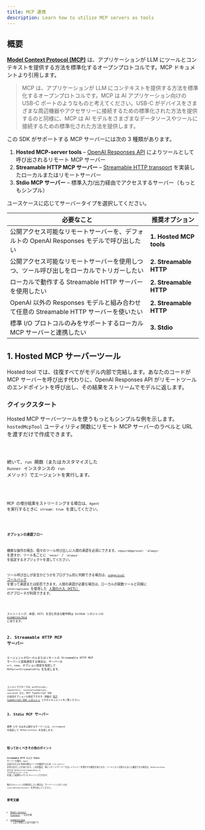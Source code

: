 ```yaml
---
title: MCP 連携
description: Learn how to utilize MCP servers as tools
---
```



## 概要

[**Model Context Protocol (MCP)**](https://modelcontextprotocol.io) は、アプリケーションが LLM にツールとコンテキストを提供する方法を標準化するオープンプロトコルです。MCP ドキュメントより引用します。

> MCP は、アプリケーションが LLM にコンテキストを提供する方法を標準化するオープンプロトコルです。MCP は AI アプリケーション向けの USB-C ポートのようなものと考えてください。USB-C がデバイスをさまざまな周辺機器やアクセサリーに接続するための標準化された方法を提供するのと同様に、MCP は AI モデルをさまざまなデータソースやツールに接続するための標準化された方法を提供します。

この SDK がサポートする MCP サーバーには次の 3 種類があります。

1. **Hosted MCP-server tools** – [OpenAI Responses API](https://platform.openai.com/docs/guides/tools-remote-mcp) によりツールとして呼び出されるリモート MCP サーバー
2. **Streamable HTTP MCP サーバー** – [Streamable HTTP transport](https://modelcontextprotocol.io/docs/concepts/transports#streamable-http) を実装したローカルまたはリモートサーバー
3. **Stdio MCP サーバー** – 標準入力/出力経由でアクセスするサーバー（もっともシンプル）

ユースケースに応じてサーバータイプを選択してください。

| 必要なこと                                                                               | 推奨オプション          |
| ---------------------------------------------------------------------------------------- | ----------------------- |
| 公開アクセス可能なリモートサーバーを、デフォルトの OpenAI Responses モデルで呼び出したい | **1. Hosted MCP tools** |
| 公開アクセス可能なリモートサーバーを使用しつつ、ツール呼び出しをローカルでトリガーしたい | **2. Streamable HTTP**  |
| ローカルで動作する Streamable HTTP サーバーを使用したい                                  | **2. Streamable HTTP**  |
| OpenAI 以外の Responses モデルと組み合わせて任意の Streamable HTTP サーバーを使いたい    | **2. Streamable HTTP**  |
| 標準 I/O プロトコルのみをサポートするローカル MCP サーバーと連携したい                   | **3. Stdio**            |

## 1. Hosted MCP サーバーツール

Hosted tool では、往復すべてがモデル内部で完結します。あなたのコードが MCP サーバーを呼び出す代わりに、OpenAI Responses API がリモートツールのエンドポイントを呼び出し、その結果をストリームでモデルに返します。

### クイックスタート

Hosted MCP サーバーツールを使うもっともシンプルな例を示します。`hostedMcpTool` ユーティリティ関数にリモート MCP サーバーのラベルと URL を渡すだけで作成できます。

<Code lang="typescript" code={hostedAgentExample} title="hostedAgent.ts" />

続いて、`run` 関数（またはカスタマイズした `Runner` インスタンスの `run` メソッド）でエージェントを実行します。

<Code
  lang="typescript"
  code={hostedExample}
  title="Run with hosted MCP tools"
/>

MCP の増分結果をストリーミングする場合は、`Agent` を実行するときに `stream: true` を渡してください。

<Code
  lang="typescript"
  code={hostedStreamExample}
  title="Run with hosted MCP tools (streaming)"
/>

#### オプションの承認フロー

機微な操作の場合、個々のツール呼び出しに人間の承認を必須にできます。`requireApproval: 'always'` を渡すか、ツール名ごとに `'never'` / `'always'` を指定するオブジェクトを渡してください。

ツール呼び出しが安全かどうかをプログラム的に判断できる場合は、[`onApproval` コールバック](https://github.com/openai/openai-agents-js/blob/main/examples/mcp/hosted-mcp-on-approval.ts) を使って承認または拒否できます。人間の承認が必要な場合は、ローカルの関数ツールと同様に `interruptions` を使用した [人間の介入（HITL）](/openai-agents-js/ja/guides/human-in-the-loop/) のアプローチが利用できます。

<Code
  lang="typescript"
  code={hostedHITLExample}
  title="Human in the loop with hosted MCP tools"
/>

ストリーミング、承認、HITL を含む完全な動作例は GitHub リポジトリの [examples/mcp](https://github.com/openai/openai-agents-js/tree/main/examples/mcp) にあります。

## 2. Streamable HTTP MCP サーバー

エージェントがローカルまたはリモートの Streamable HTTP MCP サーバーと直接通信する場合は、サーバーの `url`、`name`、オプション設定を指定して `MCPServerStreamableHttp` を生成します。

<Code
  lang="typescript"
  code={streamableHttpExample}
  title="Run with Streamable HTTP MCP servers"
/>

コンストラクターでは `authProvider`, `requestInit`, `reconnectionOptions`, `sessionId` など、MCP TypeScript SDK の追加オプションも指定できます。詳細は [MCP TypeScript SDK リポジトリ](https://github.com/modelcontextprotocol/typescript-sdk) とそのドキュメントをご覧ください。

## 3. Stdio MCP サーバー

標準 I/O のみを公開するサーバーには、`fullCommand` を指定して `MCPServerStdio` を生成します。

<Code
  lang="typescript"
  code={stdioExample}
  title="Run with Stdio MCP servers"
/>

## 知っておくべきその他のポイント

**Streamable HTTP** および **Stdio** サーバーの場合、`Agent` は実行のたびに利用可能なツールを確認するため `list_tools()` を呼び出すことがあります。この往復は、特にリモートサーバーではレイテンシーを増やす可能性があります。ツールリストが変わらないと確信できる場合は、`MCPServerStdio` または `MCPServerStreamableHttp` に `cacheToolsList: true` を渡して結果をメモリにキャッシュできます。

後からキャッシュを無効化したい場合は、サーバーインスタンスの `invalidateToolsCache()` を呼び出してください。

## 参考文献

- [Model Context Protocol](https://modelcontextprotocol.io/) – 公式仕様
- [examples/mcp](https://github.com/openai/openai-agents-js/tree/main/examples/mcp) – 上記で参照した実行可能デモ
